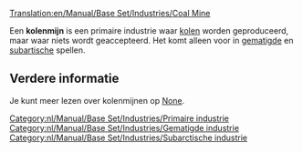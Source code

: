 [[Translation:en/Manual/Base Set/Industries/Coal Mine]]
{{nl/Vertaling|en/Manual/Base Set/Industries/Coal Mine|0}}

{{nl/Manual/Base Set/Industries/Industrieën|image=en/Manual/Base Set/Industries/Coalmine.png
|name=Kolenmijn
|climates=[[nl/Manual/Klimaat#gematigd|Gematigd]], [[nl/Manual/Klimaat#subarctisch|Subarctisch]].
|accepts=Niets
|produces=[[nl/Manual/Base Set/Cargos/Kolen|Kolen]]
}}

Een '''kolenmijn''' is een primaire industrie waar [[nl/Manual/Base Set/Cargos/Kolen|kolen]] worden geproduceerd, maar waar niets wordt geaccepteerd. Het komt alleen voor in [[nl/Manual/Klimaat|gematigde]] en [[nl/Manual/Klimaat|subartische]] spellen.

== Verdere informatie ==
Je kunt meer lezen over kolenmijnen op [https://www.wikipedia.org/wiki/Coal None].


[[Category:nl/Manual/Base Set/Industries/Primaire industrie]]
[[Category:nl/Manual/Base Set/Industries/Gematigde industrie]]
[[Category:nl/Manual/Base Set/Industries/Subarctische industrie]]